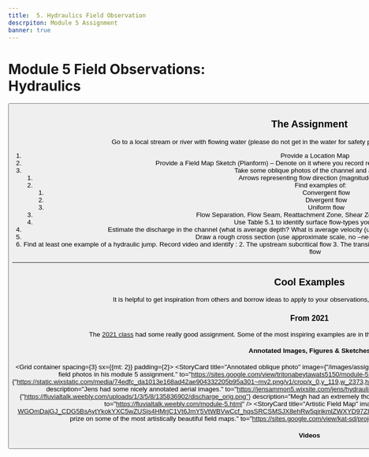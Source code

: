 ```yaml
---
title: 	5. Hydraulics Field Observation
descrpiton: Module 5 Assignment
banner: true
---
```

# Module 5 Field Observations: Hydraulics

<Button to="../Course_Topics/module-05" title="See Corresponding Learning Module" fullWidth color="secondary" iconName="AutoStories" />



## The Assignment

Go to a local stream or river with flowing water (please do not get in the water for safety purposes). Build as web page with the following:

1. Provide a Location Map
2. Provide a Field Map Sketch (Planform) – Denote on it where you record remaining observations ( 3 through 6)
3. Take some oblique photos of the channel and annotate: 
    1. Arrows representing flow direction (magnitude by length)
    2. Find examples of:
       1. Convergent flow
       2. Divergent flow
       3. Uniform flow 
    3. Flow Separation, Flow Seam, Reattachment Zone, Shear Zone Type (Eddy vs. Wake)
    4. Use Table 5.1 to identify surface flow-types you see present
4. Estimate the discharge in the channel (what is average depth? What is average velocity (use orange peel method)? What is flow width? Q=VA)
5. Draw a rough cross section (use approximate scale, no –need to wade in channel) 
6. Find at least one example of a hydraulic jump. Record video and identify :
   2. The upstream subcritical flow
   3. The transition to supercritical flow
   4. The hydraulic jump itself
   5. The downstream subcritical flow

<Youtube embedId="x3uarJ7qhiM" caption="Hydraulic Jump Explained" />


-------------

## Cool Examples

It is helpful to get inspiration from others and borrow ideas to apply to your observations, websites and reading of your own riverscapes!

### From 2021

The [2021 class](../syllabus/2021_Spring.html#2021-cohort) had some really good  assignment. Some of the most inspiring examples are in the table below and some excerpts are stolen from each:

#### Annotated Images, Figures & Sketches

<Grid container spacing={3} sx={{mt: 2}} padding={2}>
      <StoryCard 
        title="Annotated oblique photo"
        image={"/images/assignments/TritonHydraulics.png"}
        description="Triton had some great annotations of field photos in his module 5 assignment."
        to="https://sites.google.com/view/tritonabeytawats5150/module-5?authuser=0" />
      <StoryCard 
        title="Annotated aerial photo"
        image={"https://static.wixstatic.com/media/74edfc_da1013e168ad42ae904332205b95a301~mv2.png/v1/crop/x_0,y_119,w_2373,h_1337/fill/w_920,h_518,al_c,q_90,usm_0.66_1.00_0.01/BoulderAnnotated.webp"}
        description="Jens had some nicely annotated aerial images."
        to="https://jensammon5.wixsite.com/jens/hydraulics-observations" />
      <StoryCard 
        title="Annotated Spreadhseet"
        image={"https://fluvialtalk.weebly.com/uploads/1/3/5/8/135836902/discharge_orig.png"}
        description="Megh had an extremely thorough lab, but one of the cleanest field estimates of discharge with just a stick."
        to="https://fluvialtalk.weebly.com/module-5.html" /> 
       <StoryCard 
        title="Artistic Field Map"
        image={"https://lh4.googleusercontent.com/1xiInR71-WGOmDajGJ_CDG5BsAytYkokYXC5wZUSjs4HMrjC1Vt6JmY5VtWBVwCcf_hqsSRCSMSJX8ehRw5qjrikmlZWXYD97Zl4moLgbIYHXWQurUK0JlkQRKpN7wBOnQ=w1280"}
        description="Kat takes the prize on some of the most artistically beautiful field maps."
        to="https://sites.google.com/view/kat-sd/projectsassignments/assignment-4-the-dirty-virgin?authuser=0" />   
</Grid>

#### Videos

<Youtube embedId="sJwEmhOJtak" caption="Alec and colleagues had a fun video of measuring discharge with an orange peel module 5 assignment." />

<Youtube embedId="ybpfeT0fp2E" caption="Lauren did a nice job of adding annotations to her video describing this hydraulic jump module 5 assignment." />

<Youtube embedId="Yy3Zh7lIjEg" caption="Kat also takes the prize on nicely packaged videos clearly explaining a hydrualic jump." />
